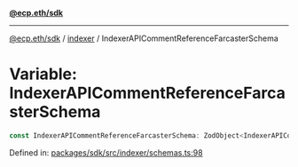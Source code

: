 [**@ecp.eth/sdk**](../../index.mdx)

***

[@ecp.eth/sdk](/sdk-reference/index.mdx) / [indexer](/sdk-reference/indexer/index.mdx) / IndexerAPICommentReferenceFarcasterSchema

# Variable: IndexerAPICommentReferenceFarcasterSchema

```ts
const IndexerAPICommentReferenceFarcasterSchema: ZodObject<IndexerAPICommentReferenceFarcasterSchemaType>;
```

Defined in: [packages/sdk/src/indexer/schemas.ts:98](https://github.com/ecp-eth/comments-monorepo/blob/main/packages/sdk/src/indexer/schemas.ts#L98)
